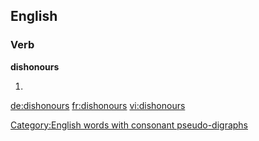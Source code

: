 ==English==

===Verb===
'''dishonours'''

# {{third-person singular of|dishonour}}

[[Category:English words with consonant pseudo-digraphs]]

[[de:dishonours]]
[[fr:dishonours]]
[[vi:dishonours]]